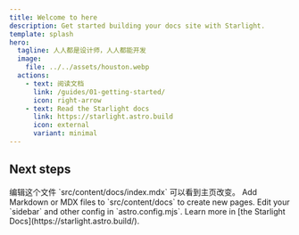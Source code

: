 ```yaml
---
title: Welcome to here
description: Get started building your docs site with Starlight.
template: splash
hero:
  tagline: 人人都是设计师，人人都能开发
  image:
    file: ../../assets/houston.webp
  actions:
    - text: 阅读文档
      link: /guides/01-getting-started/
      icon: right-arrow
    - text: Read the Starlight docs
      link: https://starlight.astro.build
      icon: external
      variant: minimal
---
```



## Next steps

<CardGrid stagger>
	<Card title="更新内容" icon="pencil">
		编辑这个文件 `src/content/docs/index.mdx` 可以看到主页改变。
	</Card>
	<Card title="Add new content" icon="add-document">
		Add Markdown or MDX files to `src/content/docs` to create new pages.
	</Card>
	<Card title="Configure your site" icon="setting">
		Edit your `sidebar` and other config in `astro.config.mjs`.
	</Card>
	<Card title="Read the docs" icon="open-book">
		Learn more in [the Starlight Docs](https://starlight.astro.build/).
	</Card>
</CardGrid>
